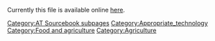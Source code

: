 Currently this file is available online [http://www.cd3wd.com/cd3wd_40/JF/419/08-293.pdf here].


{{DEFAULTSORT:{{SUBPAGENAME}}}} 
[[Category:AT Sourcebook subpages]]
[[Category:Appropriate_technology]]
[[Category:Food and agriculture]]
[[Category:Agriculture]]